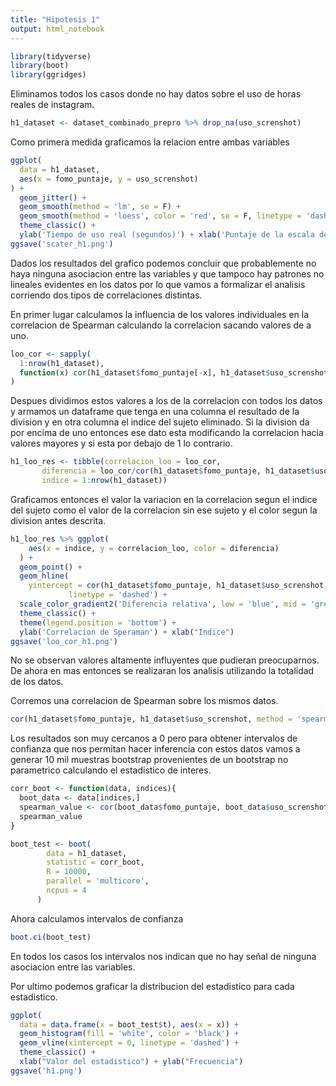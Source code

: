 ```yaml
---
title: "Hipotesis 1"
output: html_notebook
---
```


```r
library(tidyverse)
library(boot)
library(ggridges)
```

Eliminamos todos los casos donde no hay datos sobre el uso de horas reales de instagram. 

```r
h1_dataset <- dataset_combinado_prepro %>% drop_na(uso_screnshot)
```

Como primera medida graficamos la relacion entre ambas variables

```r
ggplot(
  data = h1_dataset,
  aes(x = fomo_puntaje, y = uso_screnshot)
) +
  geom_jitter() +
  geom_smooth(method = 'lm', se = F) +
  geom_smooth(method = 'loess', color = 'red', se = F, linetype = 'dashed') +
  theme_classic() +
  ylab('Tiempo de uso real (segundos)') + xlab('Puntaje de la escala de FOMO')
ggsave('scater_h1.png')
```

Dados los resultados del grafico podemos concluir que probablemente no haya ninguna asociacion entre las variables y que tampoco hay patrones no lineales evidentes en los datos por lo que vamos a formalizar el analisis corriendo dos tipos de correlaciones distintas.

En primer lugar calculamos la influencia de los valores individuales en la correlacion de Spearman calculando la correlacion sacando valores de a uno.

```r
loo_cor <- sapply(
  1:nrow(h1_dataset),
  function(x) cor(h1_dataset$fomo_puntaje[-x], h1_dataset$uso_screnshot[-x], method = 'spearman')
)
```

Despues dividimos estos valores a los de la correlacion con todos los datos y armamos un dataframe que tenga en una columna el resultado de la division y en otra columna el indice del sujeto eliminado. Si la division da por encima de uno entonces ese dato esta modificando la correlacion hacia valores mayores y si esta por debajo de 1 lo contrario.

```r
h1_loo_res <- tibble(correlacion_loo = loo_cor,
       diferencia = loo_cor/cor(h1_dataset$fomo_puntaje, h1_dataset$uso_screnshot, method = 'spearman'),
       indice = 1:nrow(h1_dataset))
```

Graficamos entonces el valor la variacion en la correlacion segun el indice del sujeto como el valor de la correlacion sin ese sujeto y el color segun la division antes descrita. 

```r
h1_loo_res %>% ggplot(
    aes(x = indice, y = correlacion_loo, color = diferencia)
  ) +
  geom_point() +
  geom_hline(
    yintercept = cor(h1_dataset$fomo_puntaje, h1_dataset$uso_screnshot, method = 'spearman'), 
             linetype = 'dashed') +
  scale_color_gradient2('Diferencia relativa', low = 'blue', mid = 'grey', high = 'red', midpoint = 1) +
  theme_classic() + 
  theme(legend.position = 'bottom') +
  ylab('Correlacion de Speraman') + xlab("Indice")
ggsave('loo_cor_h1.png')
```

No se observan valores altamente influyentes que pudieran preocuparnos. De ahora en mas entonces se realizaran los analisis utilizando la totalidad de los datos. 

Corremos una correlacion de Spearman sobre los mismos datos. 

```r
cor(h1_dataset$fomo_puntaje, h1_dataset$uso_screnshot, method = 'spearman')
```

Los resultados son muy cercanos a 0 pero para obtener intervalos de confianza que nos permitan hacer inferencia con estos datos vamos a generar 10 mil muestras bootstrap provenientes de un bootstrap no parametrico calculando el estadistico de interes.

```r
corr_boot <- function(data, indices){
  boot_data <- data[indices,]
  spearman_value <- cor(boot_data$fomo_puntaje, boot_data$uso_screnshot, method = 'spearman')
  spearman_value
}

boot_test <- boot(
        data = h1_dataset,
        statistic = corr_boot,
        R = 10000,
        parallel = 'multicore',
        ncpus = 4
      )
```

Ahora calculamos intervalos de confianza

```r
boot.ci(boot_test)
```

En todos los casos los intervalos nos indican que no hay señal de ninguna asociacion entre las variables. 

Por ultimo podemos graficar la distribucion del estadistico para cada estadistico.

```r
ggplot(
  data = data.frame(x = boot_test$t), aes(x = x)) +
  geom_histogram(fill = 'white', color = 'black') +
  geom_vline(xintercept = 0, linetype = 'dashed') +
  theme_classic() +
  xlab("Valor del estadistico") + ylab("Frecuencia")
ggsave('h1.png')
```

